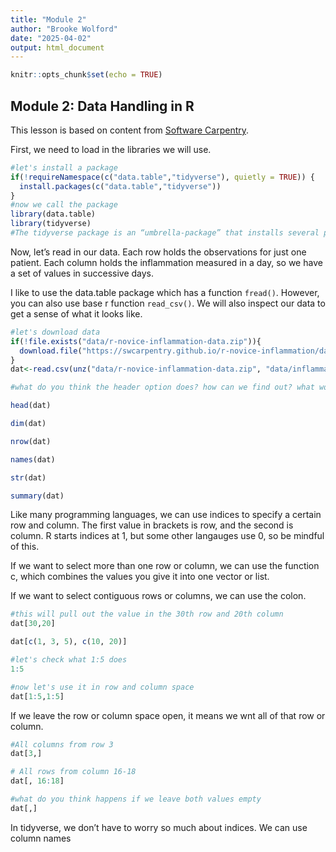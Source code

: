 ```yaml
---
title: "Module 2"
author: "Brooke Wolford"
date: "2025-04-02"
output: html_document
---
```


```r
knitr::opts_chunk$set(echo = TRUE)
```

## Module 2: Data Handling in R

This lesson is based on content from [Software Carpentry](https://swcarpentry.github.io/r-novice-inflammation/01-starting-with-data.html).

First, we need to load in the libraries we will use.

```r
#let's install a package
if(!requireNamespace(c("data.table","tidyverse"), quietly = TRUE)) {
  install.packages(c("data.table","tidyverse"))
}
#now we call the package
library(data.table)
library(tidyverse)
#The tidyverse package is an “umbrella-package” that installs several packages useful for data analysis which work together well such as tidyr, dplyr, ggplot2, tibble, etc.
```

Now, let's read in our data. Each row holds the observations for just one patient. Each column holds the inflammation measured in a day, so we have a set of values in successive days.

I like to use the data.table package which has a function `fread()`. However, you can also use base r function `read_csv()`. We will also inspect our data to get a sense of what it looks like.

```r
#let's download data 
if(!file.exists("data/r-novice-inflammation-data.zip")){
  download.file("https://swcarpentry.github.io/r-novice-inflammation/data/r-novice-inflammation-data.zip", destfile = "data/r-novice-inflammation-data.zip", mode = "wb")
}
dat<-read.csv(unz("data/r-novice-inflammation-data.zip", "data/inflammation-01.csv"),header=FALSE)

#what do you think the header option does? how can we find out? what would happen if we did not use it?

head(dat)

dim(dat)

nrow(dat)

names(dat)

str(dat)

summary(dat)

```

Like many programming languages, we can use indices to specify a certain row and column. The first value in brackets is row, and the second is column. R starts indices at 1, but some other langauges use 0, so be mindful of this.

If we want to select more than one row or column, we can use the function c, which combines the values you give it into one vector or list.

If we want to select contiguous rows or columns, we can use the colon.

```r

#this will pull out the value in the 30th row and 20th column
dat[30,20]

dat[c(1, 3, 5), c(10, 20)]

#let's check what 1:5 does
1:5

#now let's use it in row and column space
dat[1:5,1:5]

```

If we leave the row or column space open, it means we wnt all of that row or column.

```r

#All columns from row 3
dat[3,]

# All rows from column 16-18
dat[, 16:18]

#what do you think happens if we leave both values empty
dat[,]

```

In tidyverse, we don't have to worry so much about indices. We can use column names

